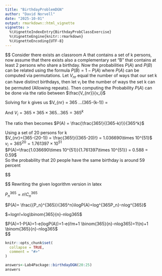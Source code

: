 ```yaml
---
title: "BirthdayProblemDGN"
author: "David Norvell"
date: "2025-10-01"
output: rmarkdown::html_vignette
vignette: >
  %\VignetteIndexEntry{BirthdayProbClassExercise}
  %\VignetteEngine{knitr::rmarkdown}
  %\VignetteEncoding{UTF-8}
---
```


$$
Consider there exists an classroom A that contains a set of k persons, now assume that there exists also a complementary set "B" that contains at least 2 persons who share a birthday. Now the probabilities $P(A)$ and $P(B)$ can be related using the formula $P(B)=1-P(A)$ where $P(A)$ can be computed via permutations. Let $V_{nr}$ equal the number of ways that our set k can have distinct birthdays, then let $v_i$ be the number of ways the set k can be permuted (Allowing repeats). Then computing the Probability $P(A)$ can be done via the ratio between $\frac{V_{nr}}{v_i}$ \

Solving for k gives us $V_{nr} = 365\times 364 \times 363...(365-(k-1)) = \frac{365!}{(365-k)!}\

And $V_i = 365\times 365 \times 365...365 = 365^k$\

The ratio then becomes $P(A) = \frac{\frac{365!}{(365-k)!}}{365^k}$\

Using a set of 20 persons for k\
$V_{nr}=(365-(20-1)) = \frac{365!}{(365-20)!} = 1.036690\times 10^{51}$ \
$v_i=365^20=1.761397\times 10^{51}$\
$P(A)=\frac{1.036690\times 10^{51}}{1.761397\times 10^{51}} = 0.588 = 0.59$\
So the probability that 20 people have the same birthday is around 59 percent\

$$

$$
Rewriting the given logorithm version in latex\

${P_n}^{365}=n! {C_n}^{365}$\

$P(A)= \frac{{P_n}^{365}}{365^n}ilogP(A)=log^{365P_n}-nlog^{365}$\

$=logn!+log\binom{365}{n}-nlog365$\

$P(A)=1-P(A)=1-e(logP(A))=1-e(i!m+1 \binom{365}{n}-nlog365)=1!(n)+1 \binom{365}{n}-nlog365$\
$$


```r
knitr::opts_chunk$set(
  collapse = TRUE,
  comment = "#>"
)
```



```r
answers<-Lab4Package::birthdayDGN(20:25)
answers

```
